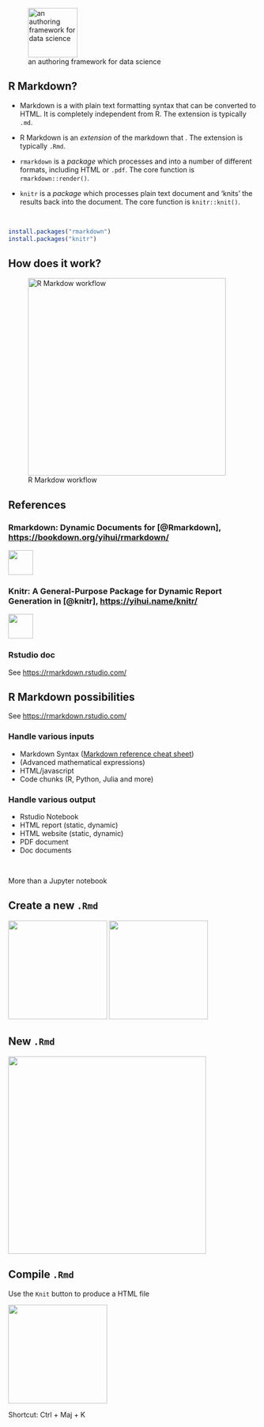 
![an authoring framework for data science](../Rmd_files/rmarkdown/figs/hex-rmarkdown.png){width="100px"}

## R Markdown?

* Markdown is a \alert{\bf lightweight markup language} with plain text formatting syntax that can be converted to HTML. It is completely independent from R. The extension is typically `.md`.

* R Markdown is an  _extension_ of the markdown that \alert{\bf enables R code to be executed}. The extension is typically `.Rmd`.

* `rmarkdown` is a _package_ which processes and \alert{\bf converts `.Rmd` files} into a number of different formats, including HTML or `.pdf`. The core function is `rmarkdown::render()`.

* `knitr` is a _package_ which processes plain text document \alert{\bf with embedded code, executes the code} and 'knits' the results back into the document.  The core function is `knitr::knit()`.

&nbsp;

```r
install.packages("rmarkdown")
install.packages("knitr")
```

## How does it work?

![R Markdow workflow](../Rmd_files/rmarkdown/figs/workflow.png){width="400px"}

## References

### Rmarkdown: Dynamic Documents for \C{R} [@Rmarkdown], [https://bookdown.org/yihui/rmarkdown/](https://bookdown.org/yihui/rmarkdown/)

![](../resources/common_figs/cover_rmarkdown.png){width="50px"}\

### Knitr: A General-Purpose Package for Dynamic Report Generation in \C{R} [@knitr], [https://yihui.name/knitr/](https://yihui.name/knitr/)

![](../resources/common_figs/cover_knitr.jpg){width="50px"}\

### Rstudio doc

See [https://rmarkdown.rstudio.com/](https://rmarkdown.rstudio.com/)

## R Markdown possibilities

See [https://rmarkdown.rstudio.com/](https://rmarkdown.rstudio.com/)

### Handle various inputs

* Markdown Syntax ([Markdown reference cheat sheet](https://commonmark.org/help/))
* \LaTeX (Advanced mathematical expressions)
* HTML/javascript
* Code chunks (R, Python, Julia and more)

### Handle various output

* Rstudio Notebook
* HTML report (static, dynamic)
* HTML website (static, dynamic)
* PDF document
* Doc documents

&nbsp;

\rsa More than a Jupyter notebook

## Create a new `.Rmd`

![](../Rmd_files/rmarkdown/figs/CreateRmd1.png){width="200px"}
![](../Rmd_files/rmarkdown/figs/CreateRmd2.png){width="200px"}

## New `.Rmd`

![](../Rmd_files/rmarkdown/figs/CreateRmd3.png){width="400px"}

## Compile `.Rmd`

Use the `Knit` button to produce a HTML file

![](../Rmd_files/rmarkdown/figs/CreateRmd4.png){width="200px"}

Shortcut: Ctrl + Maj + K

